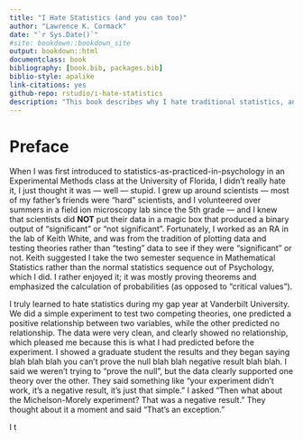 ```yaml
--- 
title: "I Hate Statistics (and you can too)"
author: "Lawrence K. Cormack"
date: "`r Sys.Date()`"
#site: bookdown::bookdown_site
output: bookdown::html
documentclass: book
bibliography: [book.bib, packages.bib]
biblio-style: apalike
link-citations: yes
github-repo: rstudio/i-hate-statistics
description: "This book describes why I hate traditional statistics, and what I think should be done about it."
---
```


# Preface {-}

When I was first introduced to statistics-as-practiced-in-psychology in an Experimental Methods class at the University of Florida, I didn't really hate it, I just thought it was — well — stupid. I grew up around scientists — most of my father's friends were "hard" scientists, and I volunteered over summers in a field ion microscopy lab since the 5th grade — and I knew that scientists did **NOT** put their data in a magic box that produced a binary output of "significant" or "not significant". Fortunately, I worked as an RA in the lab of Keith White, and was from the tradition of plotting data and testing theories rather than "testing" data to see if they were "significant" or not. Keith suggested I take the two semester sequence in Mathematical Statistics rather than the normal statistics sequence out of Psychology, which I did. I rather enjoyed it; it was mostly proving theorems and emphasized the calculation of probabilities (as opposed to "critical values").

I truly learned to hate statistics during my gap year at Vanderbilt University. We did a simple experiment to test two competing theories, one predicted a positive relationship between two variables, while the other predicted no relationship. The data were very clean, and clearly showed no relationship, which pleased me because this is what I had predicted before the experiment. I showed a graduate student the results and they began saying blah blah blah you can't prove the null blah blah negative result blah blah. I said we weren't trying to "prove the null", but the data clearly supported one theory over the other. They said something like "your experiment didn't work, it's a negative result, it's just that simple." I asked "Then what about the Michelson-Morely experiment? That was a negative result." They thought about it a moment and said "That's an exception."

I t


